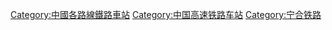 {{Catnav|頁面分類|各種主題的頁面分類|按國家分類|各國建築|各國鐵路車站|中國鐵路車站|中国铁路车站 (按路线)}}
{{Catnav|頁面分類|各種主題的頁面分類|按國家分類|各國交通|各國鐵路車站|中國鐵路車站|中国铁路车站 (按路线)}}

{{Catmore|合宁铁路}}

[[Category:中國各路線鐵路車站|Category:中國各路線鐵路車站]]
[[Category:中国高速铁路车站|Category:中国高速铁路车站]]
[[Category:宁合铁路|Category:宁合铁路]]
